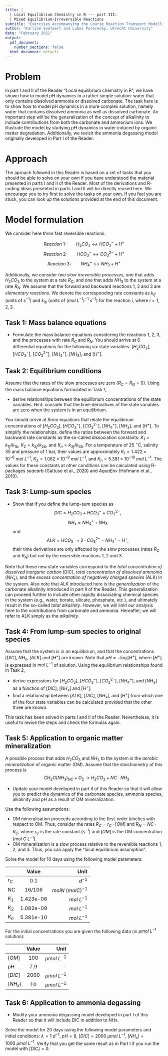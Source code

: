 ```yaml
---
title: |
  | Local Equilibrium Chemistry in R --- part III:
  | Mixed Equilibrium-Irreversible Reactions
subtitle: "Exercises Accompanying the Course Reaction Transport Modelling in the Hydrosphere"
author: "Karline Soetaert and Lubos Polerecky, Utrecht University"
date: "February 2021"
output:
  pdf_document:
    number_sections: false
  html_document: default
---
```


# Problem
In part I and II of the Reader "Local equilibrium chemistry in R", we have shown how to model pH dynamics in a rather simple solution: water that only contains dissolved ammonia or dissolved carbonate. The task here is to show how to model pH dynamics in a more complex solution, namely water that contains dissolved ammonia as well as dissolved carbonate. An important step will be the generalization of the concept of alkalinity to include contributions from both the carbonate and ammonium ions. We illustrate the model by studying pH dynamics in water induced by organic matter degradation. Additionally, we revisit the ammonia degassing model originally developed in Part I of the Reader.

# Approach
The aproach followed in this Reader is based on a set of tasks that you should be able to solve on your own if you have understood the material presented in parts I and II of the Reader. Most of the derivations and R-coding ideas presented in parts I and II will be directly reused here. We encourage you to try first to solve the tasks on your own. If you feel you are stuck, you can look up the solutions provided at the end of this document.

# Model formulation
We consider here *three* fast reversible reactions:

$$Reaction~1: \qquad H_2CO_3\leftrightarrow HCO_3^- + H^+$$
$$Reaction~2: \qquad HCO_3^- \leftrightarrow CO_3^{2-} + H^+$$
$$Reaction~3: \qquad NH_4^+\leftrightarrow NH_3 + H^+$$

Additionally, we consider *two slow irreversible processes*, one that adds $H_2CO_3$ to the system at a rate $R_C$, and one that adds $NH_3$ to the system at a rate $R_N$. We assume that the forward and backward reactions 1, 2 and 3 are *elementary reactions*. We denote the corresponding rate constants as $k_{if}$ (units of $s^{-1}$) and $k_{ib}$ (units of $(mol~L^{-1})^{-1}~s^{-1}$) for the reaction i, where $i=1,2,3$. 

## Task 1: Mass balance equations

* Formulate the mass balance equations considering the reactions 1, 2, 3, and the processes with rate $R_C$ and $R_N$. You should arrive at 6 differential equations for the following six state variables: $[H_2CO_3]$, $[HCO_3^-]$, $[CO_3^{2-}]$, $[NH_4^+]$, $[NH_3]$, and $[H^+]$. 

## Task 2: Equilibrium conditions

Assume that the rates of the slow processes are zero ($R_C=R_N=0$). Using the mass balance equations formulated in Task 1, 

* derive relationships between the equilibrium concentrations of the state variables. Hint: consider that the time-derivatives of the state variables are zero when the system is in an equilibrium.

You should arrive at *three* equations that relate the equilibrium concentrations of [$H_2CO_3$], [$HCO_3^-$], [$CO_3^{2-}$], $[NH_4^+]$, $[NH_3]$, and [$H^+$]. To simplify the relationships, define the ratios between the forward and backward rate constants as the so-called dissociation constants: $K_1 = k_{1f}/k_{1b}$, $K_2 = k_{2f}/k_{2b}$, and $K_n = k_{3f}/k_{3b}$. For a temperature of 25 $^\circ$C, salinity 35 and pressure of 1 bar, their values are approximately $K_1 = 1.422\times 10^{-6}~mol~L^{-1}$, $K_2=1.082\times 10^{-9}~mol~L^{-1}$, and $K_n = 5.381\times 10^{-10}~mol~L^{-1}$. The values for these constants at other conditions can be calculated using R-packages *seacarb* (Gattuso et al., 2020) and *AquaEnv* (Hofmann et al., 2010).

## Task 3: Lump-sum species

* Show that if you define the lump-sum species as $$DIC = H_2CO_3  + HCO_3^- + CO_3^{2-},$$ $$NH_x = NH_4^+ + NH_3$$ and $$ALK = HCO_3^- + 2\cdot CO_3^{2-} - NH_4^+ - H^+,$$ their time derivatives are only affected by the slow processes (rates $R_C$ and $R_N$) but *not* by the reversible reactions 1, 2 and 3. 

Note that these new state variables correspond to the *total concentration of dissolved inorganic carbon* (DIC), *total concentration of dissolved ammonia* ($NH_x$), and the *excess concentration of negatively charged species* (ALK) in the system. Also note that ALK introduced here is the *generalization* of the carbonate alkalinity introduced in part II of the Reader. This generalization can proceed further to include other rapidly dissociating chemical species in the system (e.g., water, borate, silicate, phosphate, etc.), and ultimately result in the so-called *total alkalinity*. However, we will limit our analysis here to the contributions from carbonate and ammonia. Hereafter, we will refer to ALK simply as the *alkalinity*.

## Task 4: From lump-sum species to original species

Assume that the system is in an equilibrium, and that the concentrations $[DIC]$, $NH_x$, $[ALK]$ and $[H^+]$ are *known*. Note that $pH = -\log{[H^+]}$, where $[H^+]$ is expressed in $mol~L^{-1}$ of solution. Using the equilibrium relationships found in Task 2, 

* derive expressions for $[H_2CO_3]$, $[HCO_3^-]$, $[CO_3^{2-}]$, $[NH_4^+]$, and $[NH_3]$ as a function of $[DIC]$, $[NH_x]$ and $[H^+]$.
* find a relationship between $[ALK]$, $[DIC]$, $[NH_x]$, and $[H^+]$ from which one of the four state variables can be calculated provided that the other three are known.

This task has been solved in parts I and II of the Reader. Nevertheless, it is useful to revise the steps and check the formulas again. 

## Task 5: Application to organic matter mineralization

A possible process that adds $H_2CO_3$ and $NH_3$ to the system is the *aerobic mineralization* of organic matter (OM). Assume that the stoichiometry of this process is
$$
\quad CH_2O(NH_3)_{NC} + O_2 \rightarrow H_2CO_3 + {NC} \cdot NH_3
$$ 

* Update your model developed in part II of this Reader so that it will allow you to predict the dynamics of the carbonate species, ammonia species, alkalinity and pH as a result of OM mineralization.

Use the following assumptions:

* OM mineralisation proceeds according to the first-order kinetics with respect to OM. Thus, consider the rates $R_C = r_C\cdot [OM]$ and $R_N = NC\cdot R_C$, where $r_C$ is the rate constant ($s^{-1}$) and $[OM]$ is the OM concentration ($mol~C~L^{-1}$). 
* OM mineralisation is a slow process relative to the reversible reactions 1, 2, and 3. Thus, you can apply the "local equilibrium assumption".

Solve the model for 10 days using the following model parameters:

|    | Value         | Unit  |
| -- |:-------------:| -----:|
| $r_C$  |     0.1      | $d^{-1}$          |
| NC | 16/106       |$molN~(molC)^{-1}$ |
| $K_1$ | 1.423e-06 | $mol~L^{-1}$     |
| $K_2$ | 1.082e-09 | $mol~L^{-1}$     |
| $K_n$ | 5.381e-10 | $mol~L^{-1}$     |

For the initial concentrations you are given the following data (in $\mu mol~L^{-1}$ solution):

|       | Value        | Unit           |
| ----- |:------------:| --------------:|
| $[OM]$    | 100          | $\mu mol~L^{-1}$         |
| pH    | 7.9          | -       | 
| $[DIC]$ | 2000           | $\mu mol~L^{-1}$       | 
| $[NH_x]$   | 10          | $\mu mol~L^{-1}$      | 

## Task 6: Application to ammonia degassing

* Modify your ammonia degassing model developed in part I of this Reader so that it will include DIC in addition to NHx.

Solve the model for 20 days using the following model parameters and initial conditions: $\lambda = 1~d^{-1}$, $pH=8$, $[DIC] = 2000~\mu mol~L^{-1}$,  $[NH_x] = 1000~\mu mol~L^{-1}$. Verify that you get the same result as in Part I if you run the model with $[DIC] = 0$.
